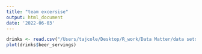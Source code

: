 ```yaml
---
title: "team excersise"
output: html_document
date: '2022-06-03'
---
```


```r
drinks <- read.csv("/Users/tajcole/Desktop/R_work/Data Matter/data sets/drinks.csv")
plot(drinks$beer_servings)
```

